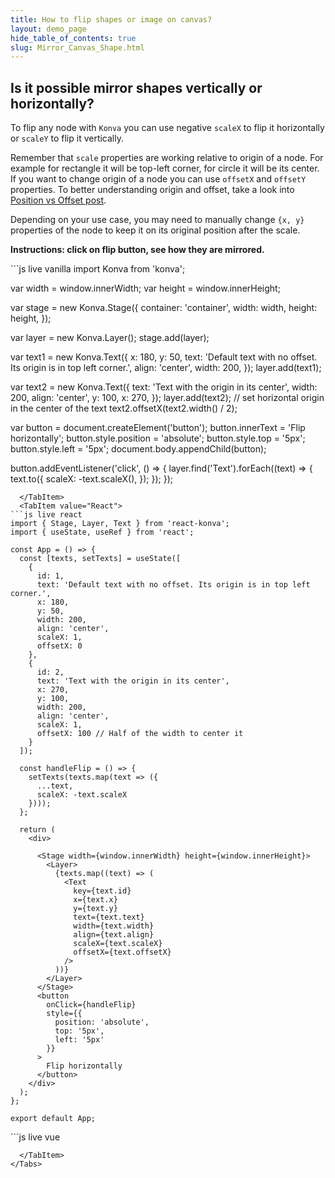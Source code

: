 ---
title: How to flip shapes or image on canvas?
layout: demo_page
hide_table_of_contents: true
slug: Mirror_Canvas_Shape.html
---

## Is it possible mirror shapes vertically or horizontally?

To flip any node with `Konva` you can use negative `scaleX` to flip it horizontally or `scaleY` to flip it vertically.

Remember that `scale` properties are working relative to origin of a node. For example for rectangle it will be top-left corner, for circle it will be its center. If you want to change origin of a node you can use `offsetX` and `offsetY` properties. To better understanding origin and offset, take a look into [Position vs Offset post](/docs/posts/Position_vs_Offset.html).

Depending on your use case, you may need to manually change `{x, y}` properties of the node to keep it on its original position after the scale.

**Instructions: click on flip button, see how they are mirrored.**


<Tabs>
  <TabItem value="Vanilla" default>
```js live vanilla
import Konva from 'konva';

var width = window.innerWidth;
var height = window.innerHeight;

var stage = new Konva.Stage({
  container: 'container',
  width: width,
  height: height,
});

var layer = new Konva.Layer();
stage.add(layer);

var text1 = new Konva.Text({
  x: 180,
  y: 50,
  text: 'Default text with no offset. Its origin is in top left corner.',
  align: 'center',
  width: 200,
});
layer.add(text1);

var text2 = new Konva.Text({
  text: 'Text with the origin in its center',
  width: 200,
  align: 'center',
  y: 100,
  x: 270,
});
layer.add(text2);
// set horizontal origin in the center of the text
text2.offsetX(text2.width() / 2);

var button = document.createElement('button');
button.innerText = 'Flip horizontally';
button.style.position = 'absolute';
button.style.top = '5px';
button.style.left = '5px';
document.body.appendChild(button);

button.addEventListener('click', () => {
  layer.find('Text').forEach((text) => {
    text.to({
      scaleX: -text.scaleX(),
    });
  });
});
```
  </TabItem>
  <TabItem value="React">
```js live react
import { Stage, Layer, Text } from 'react-konva';
import { useState, useRef } from 'react';

const App = () => {
  const [texts, setTexts] = useState([
    {
      id: 1,
      text: 'Default text with no offset. Its origin is in top left corner.',
      x: 180,
      y: 50,
      width: 200,
      align: 'center',
      scaleX: 1,
      offsetX: 0
    },
    {
      id: 2,
      text: 'Text with the origin in its center',
      x: 270,
      y: 100,
      width: 200,
      align: 'center',
      scaleX: 1,
      offsetX: 100 // Half of the width to center it
    }
  ]);

  const handleFlip = () => {
    setTexts(texts.map(text => ({
      ...text,
      scaleX: -text.scaleX
    })));
  };

  return (
    <div>
      
      <Stage width={window.innerWidth} height={window.innerHeight}>
        <Layer>
          {texts.map((text) => (
            <Text
              key={text.id}
              x={text.x}
              y={text.y}
              text={text.text}
              width={text.width}
              align={text.align}
              scaleX={text.scaleX}
              offsetX={text.offsetX}
            />
          ))}
        </Layer>
      </Stage>
      <button
        onClick={handleFlip}
        style={{
          position: 'absolute',
          top: '5px',
          left: '5px'
        }}
      >
        Flip horizontally
      </button>
    </div>
  );
};

export default App;
```
  </TabItem>
  <TabItem value="Vue">
```js live vue
<template>
  <div>
    <v-stage :config="stageConfig">
      <v-layer>
        <v-text
          v-for="text in texts"
          :key="text.id"
          :config="text"
        />
      </v-layer>
    </v-stage>
    <button
      @click="handleFlip"
      style="position: absolute; top: 5px; left: 5px;"
    >
      Flip horizontally
    </button>
  </div>
</template>

<script setup>
import { ref } from 'vue';

const stageConfig = {
  width: window.innerWidth,
  height: window.innerHeight
};

const texts = ref([
  {
    id: 1,
    text: 'Default text with no offset. Its origin is in top left corner.',
    x: 180,
    y: 50,
    width: 200,
    align: 'center',
    scaleX: 1,
    offsetX: 0
  },
  {
    id: 2,
    text: 'Text with the origin in its center',
    x: 270,
    y: 100,
    width: 200,
    align: 'center',
    scaleX: 1,
    offsetX: 100 // Half of the width to center it
  }
]);

const handleFlip = () => {
  texts.value = texts.value.map(text => ({
    ...text,
    scaleX: -text.scaleX
  }));
};
</script>
```
  </TabItem>
</Tabs>
